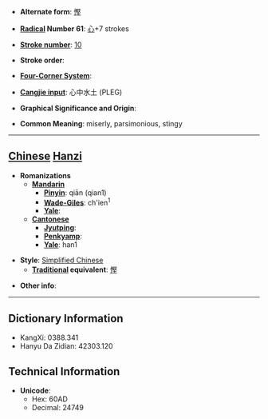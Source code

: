 * '''Alternate form''': [[慳]]

* '''[[Wiktionary:Chinese radical index| Radical]] Number 61''': [[Wiktionary:Chinese radical index 心|心]]+7 strokes

* '''[[Wiktionary:Chinese total strokes index|Stroke number]]''': [[Wiktionary:Chinese total strokes index 10|10]]

* '''Stroke order''': 

* '''[[Wiktionary:Chinese four corner index|Four-Corner System]]''': 

* '''[[Wiktionary:Chinese Cangjie index|Cangjie input]]''': 心中水土 (PLEG)

* '''Graphical Significance and Origin''': 

* '''Common Meaning''': miserly, parsimonious, stingy

----

== [[Chinese]] [[Hanzi]] ==

* '''Romanizations'''
** '''[[Mandarin]]'''
*** '''[[Pinyin]]''': qiān (qian1)
*** '''[[Wade-Giles]]''': ch'ien<sup>1</sup>
*** '''[[Yale]]''': 
** '''[[Cantonese]]'''
*** '''[[Jyutping]]''':
*** '''[[Penkyamp]]''': 
*** '''[[Yale]]''': han1

* '''Style''': [[Simplified Chinese]] 
** '''[[Traditional Chinese|Traditional]] equivalent''': [[慳]]

* '''Other info''': 

----

== Dictionary Information ==

* KangXi: 0388.341
* Hanyu Da Zidian: 42303.120

== Technical Information ==

* '''Unicode''':
** Hex: 60AD
** Decimal: 24749